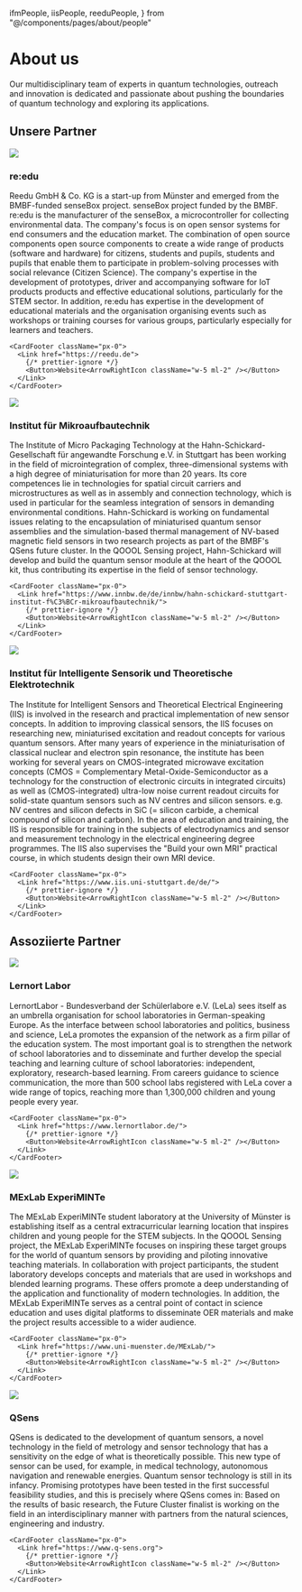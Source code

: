   ifmPeople,
  iisPeople,
  reeduPeople,
} from "@/components/pages/about/people"

# About us

Our multidisciplinary team of experts in quantum technologies, outreach and innovation is dedicated and passionate about pushing the boundaries of quantum technology and exploring its applications.

## Unsere Partner

<Card>
  <CardContent>

<Image src={reeduLogo} width={200} />

### re:edu

Reedu GmbH & Co. KG is a start-up from Münster and emerged from the BMBF-funded senseBox project.
senseBox project funded by the BMBF. re:edu is the manufacturer of the senseBox, a microcontroller
for collecting environmental data. The company's focus is on open sensor systems
for end consumers and the education market. The combination of open source components
open source components to create a wide range of products (software and hardware) for citizens, students and pupils,
students and pupils that enable them to participate in problem-solving processes
with social relevance (Citizen Science). The company's expertise
in the development of prototypes, driver and accompanying software for IoT products
products and effective educational solutions, particularly for the STEM sector.
In addition, re:edu has expertise in the development of educational materials and the organisation
organising events such as workshops or training courses for various groups, particularly
especially for learners and teachers.

<div className="flex flex-row items-center justify-start my-10 w-full">
  <AnimatedTooltip items={reeduPeople} />
</div>

    <CardFooter className="px-0">
      <Link href="https://reedu.de">
        {/* prettier-ignore */}
        <Button>Website<ArrowRightIcon className="w-5 ml-2" /></Button>
      </Link>
    </CardFooter>

  </CardContent>

</Card>

<div className="h-20" />

<Card>
  <CardContent>

<Image src={ifmLogo} width={200} />

### Institut für Mikroaufbautechnik

The Institute of Micro Packaging Technology at the Hahn-Schickard-Gesellschaft für angewandte Forschung e.V. in Stuttgart has been working in the field of microintegration of complex, three-dimensional systems with a high degree of miniaturisation for more than 20 years. Its core competences lie in technologies for spatial circuit carriers and microstructures as well as in assembly and connection technology, which is used in particular for the seamless integration of sensors in demanding environmental conditions. Hahn-Schickard is working on fundamental issues relating to the encapsulation of miniaturised quantum sensor assemblies and the simulation-based thermal management of NV-based magnetic field sensors in two research projects as part of the BMBF's QSens future cluster. In the QOOOL Sensing project, Hahn-Schickard will develop and build the quantum sensor module at the heart of the QOOOL kit, thus contributing its expertise in the field of sensor technology.

<div className="flex flex-row items-center justify-start my-10 w-full">
  <AnimatedTooltip items={ifmPeople} />
</div>

    <CardFooter className="px-0">
      <Link href="https://www.innbw.de/de/innbw/hahn-schickard-stuttgart-institut-f%C3%BCr-mikroaufbautechnik/">
        {/* prettier-ignore */}
        <Button>Website<ArrowRightIcon className="w-5 ml-2" /></Button>
      </Link>
    </CardFooter>

  </CardContent>

</Card>

<div className="h-20" />

<Card>
  <CardContent className="pt-6">

<Image src={iisLogo} width={200} className="rounded" />

### Institut für Intelligente Sensorik und Theoretische Elektrotechnik

The Institute for Intelligent Sensors and Theoretical Electrical Engineering (IIS) is involved in the research and practical implementation of new sensor concepts. In addition to improving classical sensors, the IIS focuses on researching new, miniaturised excitation and readout concepts for various quantum sensors. After many years of experience in the miniaturisation of classical nuclear and electron spin resonance, the institute has been working for several years on CMOS-integrated microwave excitation concepts (CMOS = Complementary Metal-Oxide-Semiconductor as a technology for the construction of electronic circuits in integrated circuits) as well as (CMOS-integrated) ultra-low noise current readout circuits for solid-state quantum sensors such as NV centres and silicon sensors. e.g. NV centres and silicon defects in SiC (= silicon carbide, a chemical compound of silicon and carbon). In the area of education and training, the IIS is responsible for training in the subjects of electrodynamics and sensor and measurement technology in the electrical engineering degree programmes. The IIS also supervises the "Build your own MRI" practical course, in which students design their own MRI device.

<div className="flex flex-row items-center justify-start my-10 w-full">
  <AnimatedTooltip items={iisPeople} />
</div>

    <CardFooter className="px-0">
      <Link href="https://www.iis.uni-stuttgart.de/de/">
        {/* prettier-ignore */}
        <Button>Website<ArrowRightIcon className="w-5 ml-2" /></Button>
      </Link>
    </CardFooter>

  </CardContent>

</Card>

<div className="h-32" />

## Assoziierte Partner

<Card>
  <CardContent className="pt-6">

<Image src={lelaLogo} width={200} className="rounded bg-white" />

### Lernort Labor

LernortLabor - Bundesverband der Schülerlabore e.V. (LeLa) sees itself as an umbrella organisation for school laboratories in German-speaking Europe. As the interface between school laboratories and politics, business and science, LeLa promotes the expansion of the network as a firm pillar of the education system. The most important goal is to strengthen the network of school laboratories and to disseminate and further develop the special teaching and learning culture of school laboratories: independent, exploratory, research-based learning. From careers guidance to science communication, the more than 500 school labs registered with LeLa cover a wide range of topics, reaching more than 1,300,000 children and young people every year.

    <CardFooter className="px-0">
      <Link href="https://www.lernortlabor.de/">
        {/* prettier-ignore */}
        <Button>Website<ArrowRightIcon className="w-5 ml-2" /></Button>
      </Link>
    </CardFooter>

  </CardContent>

</Card>

<div className="h-20" />

<Card>
  <CardContent className="pt-6">

<Image src={mexlabLogo} width={200} className="rounded bg-white" />

### MExLab ExperiMINTe

The MExLab ExperiMINTe student laboratory at the University of Münster is establishing itself as a central extracurricular learning location that inspires children and young people for the STEM subjects. In the QOOOL Sensing project, the MExLab ExperiMINTe focuses on inspiring these target groups for the world of quantum sensors by providing and piloting innovative teaching materials. In collaboration with project participants, the student laboratory develops concepts and materials that are used in workshops and blended learning programs. These offers promote a deep understanding of the application and functionality of modern technologies. In addition, the MExLab ExperiMINTe serves as a central point of contact in science education and uses digital platforms to disseminate OER materials and make the project results accessible to a wider audience.

    <CardFooter className="px-0">
      <Link href="https://www.uni-muenster.de/MExLab/">
        {/* prettier-ignore */}
        <Button>Website<ArrowRightIcon className="w-5 ml-2" /></Button>
      </Link>
    </CardFooter>

  </CardContent>

</Card>

<div className="h-20" />

<Card>
  <CardContent className="pt-6">

<Image src={qsensLogo} width={200} className="rounded bg-white" />

### QSens

QSens is dedicated to the development of quantum sensors, a novel technology in the field of metrology and sensor technology that has a sensitivity on the edge of what is theoretically possible. This new type of sensor can be used, for example, in medical technology, autonomous navigation and renewable energies. Quantum sensor technology is still in its infancy. Promising prototypes have been tested in the first successful feasibility studies, and this is precisely where QSens comes in: Based on the results of basic research, the Future Cluster finalist is working on the field in an interdisciplinary manner with partners from the natural sciences, engineering and industry.

    <CardFooter className="px-0">
      <Link href="https://www.q-sens.org">
        {/* prettier-ignore */}
        <Button>Website<ArrowRightIcon className="w-5 ml-2" /></Button>
      </Link>
    </CardFooter>

  </CardContent>

</Card>
